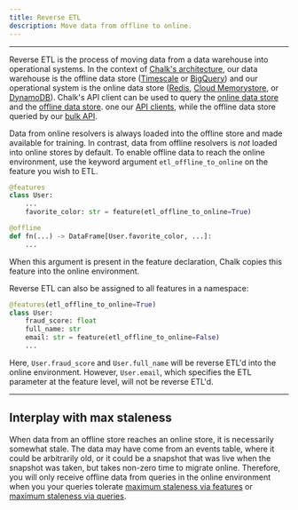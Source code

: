 ```yaml
---
title: Reverse ETL
description: Move data from offline to online.
---
```


---

Reverse ETL is the process of moving data from a data warehouse into
operational systems. In the context of
[Chalk's architecture](/docs/architecture),
our data warehouse is the offline data store
([Timescale](https://timescale.com) or [BigQuery](https://cloud.google.com/bigquery/docs/))
and our operational system is the online data store
([Redis](https://redis.com), [Cloud Memorystore](https://cloud.google.com/memorystore), or [DynamoDB](https://aws.amazon.com/dynamodb/)).
Chalk's API client can be used to query the [online data store](/docs/query-basics) and the [offline data store](/docs/query-offline).
one our [API clients](/docs/query-basics),
while the offline data store queried by
our [bulk API](/docs/query-offline).

Data from online resolvers is always loaded into the offline store
and made available for training.
In contrast,
data from offline resolvers is _not_ loaded into online stores by default.
To enable offline data to reach the online environment,
use the keyword argument `etl_offline_to_online` on the feature you wish to ETL.

```py
@features
class User:
    ...
    favorite_color: str = feature(etl_offline_to_online=True)

@offline
def fn(...) -> DataFrame[User.favorite_color, ...]:
    ...
```

When this argument is present in the feature declaration,
Chalk copies this feature into the online environment.

Reverse ETL can also be assigned to all features in a namespace:

```py
@features(etl_offline_to_online=True)
class User:
    fraud_score: float
    full_name: str
    email: str = feature(etl_offline_to_online=False)
    ...
```

Here, `User.fraud_score` and `User.full_name`
will be reverse ETL'd into the online environment.
However, `User.email`, which specifies the ETL parameter at the feature level,
will not be reverse ETL'd.

[//]: # 'Chalk determines a default schedule for'
[//]: # 'copying the data into the online environment'
[//]: # 'that can be overridden with a fixed schedule'
[//]: # 'by supplying a [duration](/docs/duration) instead'
[//]: # 'of `True` for the `etl_offline_to_online` parameter.'

---

## Interplay with max staleness

When data from an offline store reaches an online store,
it is necessarily somewhat stale.
The data may have come from an events table,
where it could be arbitrarily old,
or it could be a snapshot that was live when the
snapshot was taken, but takes non-zero time to
migrate online.
Therefore, you will only receive offline data
from queries in the online environment when you
your queries tolerate
[maximum staleness via features](/docs/feature-caching)
or [maximum staleness via queries](/docs/query-caching).
